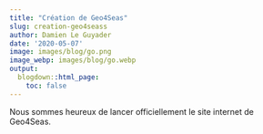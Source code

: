 ```yaml
---
title: "Création de Geo4Seas"
slug: creation-geo4seass
author: Damien Le Guyader
date: '2020-05-07'
image: images/blog/go.png
image_webp: images/blog/go.webp
output:
  blogdown::html_page:
    toc: false
---
```



Nous sommes heureux de lancer officiellement le site internet de Geo4Seas.